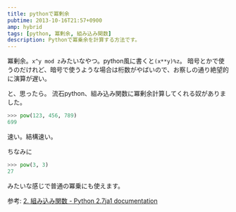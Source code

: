 ```yaml
---
title: pythonで冪剰余
pubtime: 2013-10-16T21:57+0900
amp: hybrid
tags: [python, 冪剰余, 組み込み関数]
description: Pythonで冪乗余を計算する方法です。
---
```


冪剰余。`x^y mod z`みたいなやつ。python風に書くと`(x**y)%z`。
暗号とかで使うのだけれど、暗号で使うような場合は桁数がやばいので、お察しの通り絶望的に演算が遅い。

と、思ったら。
流石python、組み込み関数に冪剰余計算してくれる奴がありました。
``` python
>>> pow(123, 456, 789)
699
```
速い。結構速い。

ちなみに
``` python
>>> pow(3, 3)
27
```
みたいな感じで普通の冪乗にも使えます。

参考: [2. 組み込み関数 - Python 2.7ja1 documentation](http://docs.python.jp/2/library/functions.html#pow)
